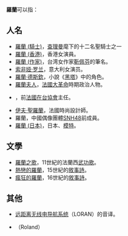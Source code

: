 '''羅蘭'''可以指：

==人名==
* [[羅蘭_(騎士)|羅蘭 (騎士)]]，[[查理曼|查理曼]]麾下的十二名聖騎士之一
* [[羅蘭_(香港)|羅蘭 (香港)]]，香港女演員。
* [[羅蘭_(作家)|羅蘭 (作家)]]，台湾女作家[[靳佩芬|靳佩芬]]的筆名。
* [[索非娅·罗兰|索非娅·罗兰]]，意大利女演员。
* [[羅蘭·德斯欽|羅蘭·德斯欽]]，小說《[[黑塔|黑塔]]》中的角色。
* [[羅蘭夫人|羅蘭夫人]]，[[法國大革命|法國大革命]]時期政治人物。
* {{Link-en|羅蘭 (法國外交官)|Élisabeth Laurin}}，前[[法國在台協會|法國在台協會]]主任。
* [[伊夫·聖羅蘭|伊夫·聖羅蘭]]，法國時尚設計師。
* 羅蘭，中國偶像團體[[SNH48|SNH48]]前成員。
* [[羅蘭_(日本)|羅蘭 (日本)]]，日本{{Link-ja|公关 (日本)|ホストクラブ|男公關}}、[[模特兒|模特]]。

==文學==
* [[羅蘭之歌|羅蘭之歌]]，11世紀的法蘭西[[武功歌|武功歌]]。
* [[熱戀的羅蘭|熱戀的羅蘭]]，15世紀的[[敘事詩|敘事詩]]。
* [[瘋狂的羅蘭|瘋狂的羅蘭]]，16世紀的[[敘事詩|敘事詩]]。

==其他==
* [[远距离无线电导航系统|远距离无线电导航系统]]（LORAN）的音译。
*{{le|羅蘭飛彈|Roland (missile)}}（Roland）

{{Disambiguation|L|Cat=二字人名译名消歧义}}
{{Disambiguation|L|Cat=二字地名译名消歧义}}